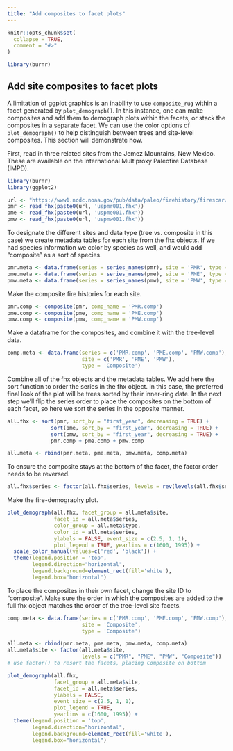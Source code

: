```yaml
---
title: "Add composites to facet plots"
---
```


```r
knitr::opts_chunk$set(
  collapse = TRUE,
  comment = "#>"
)
```

```r
library(burnr)
```

## Add site composites to facet plots

A limitation of ggplot graphics is an inability to use `composite_rug` within a facet generated by `plot_demograph()`. In this instance, one can make composites and add them to demograph plots within the facets, or stack the composites in a separate facet. We can use the color options of `plot_demograph()` to help distinguish between trees and site-level composites. This section will demonstrate how.  

First, read in three related sites from the Jemez Mountains, New Mexico. These are available on the International Multiproxy Paleofire Database (IMPD).  

```r
library(burnr)
library(ggplot2)

url <- "https://www1.ncdc.noaa.gov/pub/data/paleo/firehistory/firescar/northamerica/"
pmr <- read_fhx(paste0(url, 'uspmr001.fhx'))
pme <- read_fhx(paste0(url, 'uspme001.fhx'))
pmw <- read_fhx(paste0(url, 'uspmw001.fhx'))
```
To designate the different sites and data type (tree vs. composite in this case) we create metadata tables for each site from the fhx objects. If we had species information we color by species as well, and would add "composite" as a sort of species.

```r
pmr.meta <- data.frame(series = series_names(pmr), site = 'PMR', type = 'Tree')
pme.meta <- data.frame(series = series_names(pme), site = 'PME', type = 'Tree')
pmw.meta <- data.frame(series = series_names(pmw), site = 'PMW', type = 'Tree')
```

Make the composite fire histories for each site.

```r
pmr.comp <- composite(pmr, comp_name = 'PMR.comp')
pme.comp <- composite(pme, comp_name = 'PME.comp')
pmw.comp <- composite(pmw, comp_name = 'PMW.comp')
```
Make a dataframe for the composites, and combine it with the tree-level data.

```r
comp.meta <- data.frame(series = c('PMR.comp', 'PME.comp', 'PMW.comp'), 
                        site = c('PMR', 'PME', 'PMW'), 
                        type = 'Composite')
```

Combine all of the fhx objects and the metadata tables. We add here the sort function to order the series in the fhx object. In this case, the preferred final look of the plot will be trees sorted by their inner-ring date. In the next step we'll flip the series order to place the composites on the bottom of each facet, so here we sort the series in the opposite manner.

```r
all.fhx <- sort(pmr, sort_by = "first_year", decreasing = TRUE) + 
              sort(pme, sort_by = "first_year", decreasing = TRUE) + 
              sort(pmw, sort_by = "first_year", decreasing = TRUE) + 
              pmr.comp + pme.comp + pmw.comp

all.meta <- rbind(pmr.meta, pme.meta, pmw.meta, comp.meta)
```

To ensure the composite stays at the bottom of the facet, the factor order needs to be reversed.

```r
all.fhx$series <- factor(all.fhx$series, levels = rev(levels(all.fhx$series)))
```
Make the fire-demography plot.

```r
plot_demograph(all.fhx, facet_group = all.meta$site, 
               facet_id = all.meta$series,
               color_group = all.meta$type, 
               color_id = all.meta$series,
               ylabels = FALSE, event_size = c(2.5, 1, 1),
               plot_legend = TRUE, yearlims = c(1600, 1995)) +
  scale_color_manual(values=c('red', 'black')) +
  theme(legend.position = 'top', 
        legend.direction="horizontal", 
        legend.background=element_rect(fill='white'), 
        legend.box="horizontal")
```

To place the composites in their own facet, change the site ID to "composite". Make sure the order in which the composites are added to the full fhx object matches the order of the tree-level site facets.
```r
comp.meta <- data.frame(series = c('PMR.comp', 'PME.comp', 'PMW.comp'), 
                        site = 'Composite', 
                        type = 'Composite')

all.meta <- rbind(pmr.meta, pme.meta, pmw.meta, comp.meta)
all.meta$site <- factor(all.meta$site, 
                        levels = c("PMR", "PME", "PMW", "Composite"))
# use factor() to resort the facets, placing Composite on bottom

plot_demograph(all.fhx, 
               facet_group = all.meta$site, 
               facet_id = all.meta$series,
               ylabels = FALSE, 
               event_size = c(2.5, 1, 1),
               plot_legend = TRUE, 
               yearlims = c(1600, 1995)) +
  theme(legend.position = 'top', 
        legend.direction="horizontal", 
        legend.background=element_rect(fill='white'), 
        legend.box="horizontal")

```

